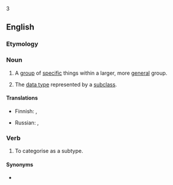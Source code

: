3

==English==

===Etymology===
{{prefix|en|sub|type}}

===Noun===
{{wikipedia}}
{{en-noun}}

# A [[group]] of [[specific]] things within a larger, more [[general]] group.
# {{lb|en|computing}} The [[data type]] represented by a [[subclass]].

====Translations====
{{trans-top|a group of specific things within a larger, more general group}}
* Finnish: {{t+|fi|alalaji}}, {{t+|fi|alatyyppi}}
{{trans-mid}}
* Russian: {{t+|ru|подти́п|m|sc=Cyrl}}, {{t+|ru|субти́п|m|sc=Cyrl}}
{{trans-bottom}}

===Verb===
{{en-verb}}

# To categorise as a subtype.

====Synonyms====
* {{l|en|subclassify}}